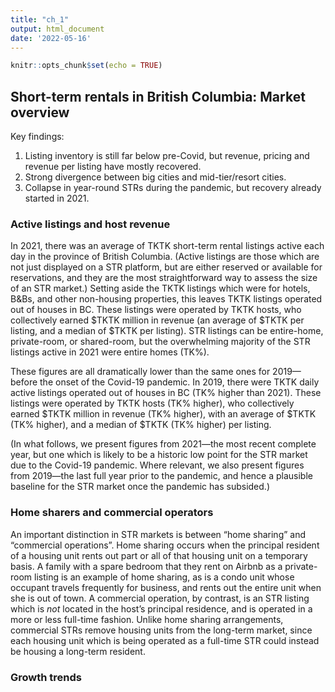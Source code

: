 ```yaml
---
title: "ch_1"
output: html_document
date: '2022-05-16'
---
```


```r
knitr::opts_chunk$set(echo = TRUE)
```

## Short-term rentals in British Columbia: Market overview

Key findings:

1. Listing inventory is still far below pre-Covid, but revenue, pricing and revenue per listing have mostly recovered.
2. Strong divergence between big cities and mid-tier/resort cities.
3. Collapse in year-round STRs during the pandemic, but recovery already started in 2021.



### Active listings and host revenue

In 2021, there was an average of TKTK short-term rental listings active each day in the province of British Columbia. (Active listings are those which are not just displayed on a STR platform, but are either reserved or available for reservations, and they are the most straightforward way to assess the size of an STR market.) Setting aside the TKTK listings which were for hotels, B&Bs, and other non-housing properties, this leaves TKTK listings operated out of houses in BC. These listings were operated by TKTK hosts, who collectively earned $TKTK million in revenue (an average of $TKTK per listing, and a median of $TKTK per listing). STR listings can be entire-home, private-room, or shared-room, but the overwhelming majority of the STR listings active in 2021 were entire homes (TK%).

These figures are all dramatically lower than the same ones for 2019—before the onset of the Covid-19 pandemic. In 2019, there were TKTK daily active listings operated out of houses in BC (TK% higher than 2021). These listings were operated by TKTK hosts (TK% higher), who collectively earned $TKTK million in revenue (TK% higher), with an average of $TKTK (TK% higher), and a median of $TKTK (TK% higher) per listing.

(In what follows, we present figures from 2021—the most recent complete year, but one which is likely to be a historic low point for the STR market due to the Covid-19 pandemic. Where relevant, we also present figures from 2019—the last full year prior to the pandemic, and hence a plausible baseline for the STR market once the pandemic has subsided.)


### Home sharers and commercial operators

An important distinction in STR markets is between "home sharing" and "commercial operations". Home sharing occurs when the principal resident of a housing unit rents out part or all of that housing unit on a temporary basis. A family with a spare bedroom that they rent on Airbnb as a private-room listing is an example of home sharing, as is a condo unit whose occupant travels frequently for business, and rents out the entire unit when she is out of town. A commercial operation, by contrast, is an STR listing which is _not_ located in the host's principal residence, and is operated in a more or less full-time fashion. Unlike home sharing arrangements, commercial STRs remove housing units from the long-term market, since each housing unit which is being operated as a full-time STR could instead be housing a long-term resident.




### Growth trends


